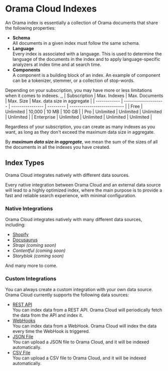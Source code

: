 # Orama Cloud Indexes

An Orama index is essentially a collection of Orama documents that share the following properties:

- **Schema** \
All documents in a given index must follow the same schema.
- **Language** \
Every index is associated with a language. This is used to determine the language of the documents in the index and to apply language-specific analyzers at index time and at search time.
- **Components** \
A component is a building block of an index. An example of component can be a tokenizer, stemmer, or a collection of stop-words.

Depending on your subscription, you may have more or less limitations when it comes to indexes.
,,
| Subscription | Max. Indexes         | Max. Documents   | Max. Size | Max. data size in aggregate |
| ------------ | -------------------- | ---------------- | --------- | --------------------------- |
| Free         | Unlimited            | 10,000           | 10 MB     | 100 GB                      |
| Pro          | Unlimited            | Unlimited        | Unlimited | Unlimited                   |
| Enterprise   | Unlimited            | Unlimited        | Unlimited | Unlimited                   |

Regardless of your subscription, you can create as many indexes as you want, as long as they don't exceed the maximum data size in aggregate.

By _**maximum data size in aggregate**_, we mean the sum of the sizes of all the documents in all the indexes you have created.

## Index Types

Orama Cloud integrates natively with different data sources.

Every native integration between Orama Cloud and an external data source will lead to a highly optimized index,
where the main purpose is to provide a fast and reliable search experience, with minimal configuration.

### Native Integrations

Orama Cloud integrates natively with many different data sources, including:

- [Shopify](/cloud/guide/data-sources/shopify)
- [Docusaurus](/cloud/guide/data-sources/docusaurus)
- _Strapi (coming soon)_
- _Contentful (coming soon)_
- _Storyblok (coming soon)_

And many more to come.

### Custom Integrations

You can always create a custom integration with your own data source. Orama Cloud currently supports the following data sources:

- [REST API](/cloud/guide/data-sources/rest-api) \
You can index data from a REST API. Orama Cloud will periodically fetch the data from the API and index it.
- [WebHooks](/cloud/guide/data-sources/webhooks) \
You can index data from a WebHook. Orama Cloud will index the data every time the WebHook is triggered.
- [JSON File](/cloud/guide/data-sources/json-file) \
You can upload a JSON file to Orama Cloud, and it will be indexed automatically.
- [CSV File](/cloud/guide/data-sources/csv-file) \
You can upload a CSV file to Orama Cloud, and it will be indexed automatically.